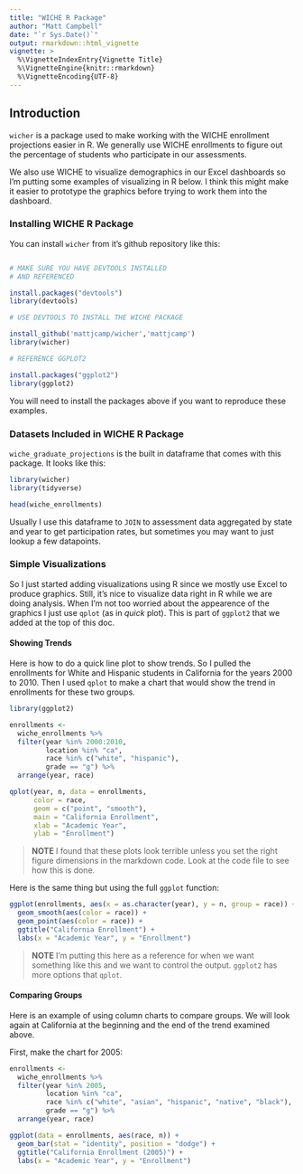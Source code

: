 ```yaml
---
title: "WICHE R Package"
author: "Matt Campbell"
date: "`r Sys.Date()`"
output: rmarkdown::html_vignette
vignette: >
  %\VignetteIndexEntry{Vignette Title}
  %\VignetteEngine{knitr::rmarkdown}
  %\VignetteEncoding{UTF-8}
---
```


## Introduction

`wicher` is a package used to make working with the WICHE enrollment
projections easier in R. We generally use WICHE enrollments to figure
out the percentage of students who participate in our assessments.

We also use WICHE to visualize demographics in our Excel dashboards so I'm
putting some examples of visualizing in R below. I think this might make it
easier to prototype the graphics before trying to work them into the dashboard.

### Installing WICHE R Package

You can install `wicher` from it's github repository like
this:

``` r

# MAKE SURE YOU HAVE DEVTOOLS INSTALLED
# AND REFERENCED

install.packages("devtools")
library(devtools)

# USE DEVTOOLS TO INSTALL THE WICHE PACKAGE 

install_github('mattjcamp/wicher','mattjcamp')
library(wicher)

# REFERENCE GGPLOT2

install.packages("ggplot2")
library(ggplot2)

```

You will need to install the packages above if you want to reproduce 
these examples.

### Datasets Included in WICHE R Package

`wiche_graduate_projections` is the built in dataframe that comes with
this package. It looks like this:

```r

library(wicher)
library(tidyverse)

head(wiche_enrollments)

```

Usually I use this dataframe to `JOIN` to assessment 
data aggregated by state and year to get participation rates, but sometimes 
you may want to just lookup a few datapoints.

### Simple Visualizations

So I just started adding visualizations using R since we 
mostly use Excel to produce graphics. Still, it's nice to 
visualize data right in R while we are doing analysis. When I'm
not too worried about the appearence of the graphics I just use
`qplot` (as in *quick* plot). This is part of `ggplot2` that 
we added at the top of this doc.

#### Showing Trends

Here is how to do a quick line plot to show trends. So I pulled the
enrollments for White and Hispanic students in California for the
years 2000 to 2010. Then I used `qplot` to make a chart that would 
show the trend in enrollments for these two groups.

```r

library(ggplot2)

enrollments <- 
  wiche_enrollments %>% 
  filter(year %in% 2000:2010,
         location %in% "ca",
         race %in% c("white", "hispanic"),
         grade == "g") %>% 
  arrange(year, race)

qplot(year, n, data = enrollments,
      color = race,
      geom = c("point", "smooth"),
      main = "California Enrollment",
      xlab = "Academic Year",
      ylab = "Enrollment")

```      

>**NOTE** I found that these plots look terrible unless you set the right
figure dimensions in the markdown code. Look at the code file to see how this is
done.

Here is the same thing but using the full `ggplot` function:

```r

ggplot(enrollments, aes(x = as.character(year), y = n, group = race)) +
  geom_smooth(aes(color = race)) +
  geom_point(aes(color = race)) +
  ggtitle("California Enrollment") +
  labs(x = "Academic Year", y = "Enrollment")

```      

>**NOTE** I'm putting this here as a reference for when we want something
like this and we want to control the output. `ggplot2` has more options that `qplot`.

#### Comparing Groups

Here is an example of using column charts to compare groups. We will look again
at California at the beginning and the end of the trend examined above.

First, make the chart for 2005:

```r

enrollments <- 
  wiche_enrollments %>% 
  filter(year %in% 2005,
         location %in% "ca",
         race %in% c("white", "asian", "hispanic", "native", "black"),
         grade == "g") %>% 
  arrange(year, race)

ggplot(data = enrollments, aes(race, n)) +
  geom_bar(stat = "identity", position = "dodge") +
  ggtitle("California Enrollment (2005)") +
  labs(x = "Academic Year", y = "Enrollment")

```
